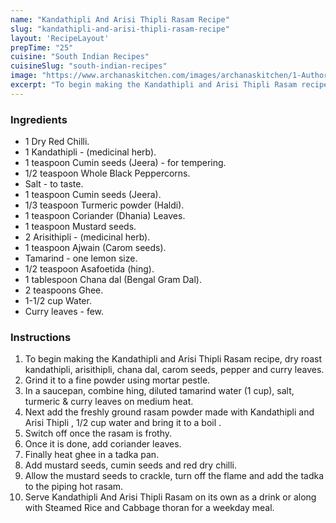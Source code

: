 ---
name: "Kandathipli And Arisi Thipli Rasam Recipe"
slug: "kandathipli-and-arisi-thipli-rasam-recipe"
layout: 'RecipeLayout'
prepTime: "25"
cuisine: "South Indian Recipes"
cuisineSlug: "south-indian-recipes"
image: "https://www.archanaskitchen.com/images/archanaskitchen/1-Author/neerusrikanth/Kandathipli_and_Arisi_Thipli_Rasam.jpg"
excerpt: "To begin making the Kandathipli and Arisi Thipli Rasam recipe, dry roast kandathipli, arisithipli, chana dal, carom seeds, pepper and curry leaves"
---

### Ingredients

- 1 Dry Red Chilli.
- 1 Kandathipli - (medicinal herb).
- 1 teaspoon Cumin seeds (Jeera) - for tempering.
- 1/2 teaspoon Whole Black Peppercorns.
- Salt - to taste.
- 1 teaspoon Cumin seeds (Jeera).
- 1/3 teaspoon Turmeric powder (Haldi).
- 1 teaspoon Coriander (Dhania) Leaves.
- 1 teaspoon Mustard seeds.
- 2 Arisithipli - (medicinal herb).
- 1 teaspoon Ajwain (Carom seeds).
- Tamarind - one lemon size.
- 1/2 teaspoon Asafoetida (hing).
- 1 tablespoon Chana dal (Bengal Gram Dal).
- 2 teaspoons Ghee.
- 1-1/2 cup Water.
- Curry leaves - few.

### Instructions

1. To begin making the Kandathipli and Arisi Thipli Rasam recipe, dry roast kandathipli, arisithipli, chana dal, carom seeds, pepper and curry leaves.
1. Grind it to a fine powder using mortar pestle.
1. In a saucepan, combine hing, diluted tamarind water (1 cup), salt, turmeric & curry leaves on medium heat.
1. Next add the freshly ground rasam powder made with Kandathipli and Arisi Thipli , 1/2 cup water and bring it to a boil .
1. Switch off once the rasam is frothy.
1. Once it is done, add coriander leaves.
1. Finally heat ghee in a tadka pan.
1. Add mustard seeds, cumin seeds and red dry chilli.
1. Allow the mustard seeds to crackle, turn off the flame and add the tadka to the piping hot rasam.
1. Serve Kandathipli And Arisi Thipli Rasam on its own as a drink or along with Steamed Rice and Cabbage thoran for a weekday meal.

